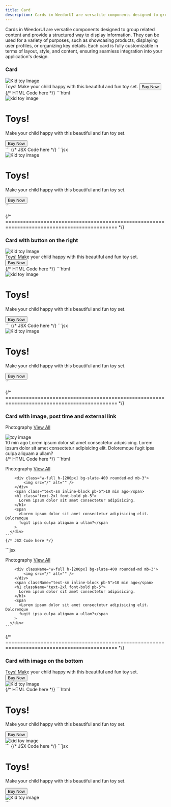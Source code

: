 ```yaml
---
title: Card
description: Cards in WeedorUI are versatile components designed to group related content and provide a structured way to display information. They can be used for a variety of purposes, such as showcasing products, displaying user profiles, or organizing key details. Each card is fully customizable in terms of layout, style, and content, ensuring seamless integration into your application's design.
---
```



Cards in WeedorUI are versatile components designed to group related content and provide a structured way to display information. They can be used for a variety of purposes, such as showcasing products, displaying user profiles, or organizing key details. Each card is fully customizable in terms of layout, style, and content, ensuring seamless integration into your application's design.

### Card

<Tabs style="overflow-x: scroll">
  <TabItem label="Preview">
    <section class="grid place-items-center py-6">
      <div class="w-[360px] h-fit bg-grn-400 overflow-hidden rounded-md shadow-xl bg-slate-50 dark:bg-[#1c232b]">
        <img
          src="https://i.pinimg.com/236x/97/52/48/975248ae71a82109eae2387d8ab3dc7c.jpg"
          alt="Kid toy Image"
          class="w-full h-[200px] object-cover"
        />
        <div class="py-5 px-4">
          <span class="text-3xl font-bold pb-4 inline-block">Toys!</span>
          <span class="text-base pb-5 inline-block">
            Make your child happy with this beautiful and fun toy set.
          </span>
          <button class="bg-blue-500 text-white px-4 py-2 rounded-md hover:shadow-xl">
            Buy Now
          </button>
        </div>
      </div>
    </section>
  </TabItem>
  {/* HTML Code here */}
  <TabItem label="HTML">
    ```html
    <div class="w-[360px] h-fit bg-grn-400 overflow-hidden rounded-md shadow-2xl">
      <img
        src="https://i.pinimg.com/236x/97/52/48/975248ae71a82109eae2387d8ab3dc7c.jpg"
        alt="kid toy image"
        class="w-full h-[200px] object-cover"
      />
      <div class="py-6 px-4">
        <h1 class="text-2xl font-bold pb-3">Toys!</h1>
        <p class="text-base pb-4">
          Make your child happy with this beautiful and fun toy set.
        </p>
        <button class="bg-blue-500 text-white px-4 py-2 rounded-md hover:shadow-xl">
          Buy Now
        </button>
      </div>
    </div>
    ```
    {/* JSX Code here */}
  </TabItem>
  <TabItem label="JSX">
    ```jsx
    <div className="w-[360px] h-fit bg-grn-400 overflow-hidden rounded-md shadow-2xl">
      <img
        src="https://i.pinimg.com/236x/97/52/48/975248ae71a82109eae2387d8ab3dc7c.jpg"
        alt="Kid toy image"
        className="w-full h-[200px] object-cover"
      />
      <div className="py-6 px-4">
        <h1 className="text-2xl font-bold pb-3">Toys!</h1>
        <p className="text-base pb-4">
          Make your child happy with this beautiful and fun toy set.
        </p>
        <button className="bg-blue-500 text-white px-4 py-2 rounded-md hover:shadow-xl">
          Buy Now
        </button>
      </div>
    </div>
    ```
  </TabItem>
</Tabs>

{/* ============================================================================================ */}

### Card with button on the right

<Tabs style="overflow-x: scroll">
  <TabItem label="Preview">
    <section class="grid place-items-center py-6">
      <div class="w-[360px] h-fit bg-grn-400 overflow-hidden rounded-md shadow-xl bg-slate-50 dark:bg-[#1c232b]">
        <img
          src="https://i.pinimg.com/236x/97/52/48/975248ae71a82109eae2387d8ab3dc7c.jpg"
          alt="Kid toy Image"
          class="w-full h-[200px] object-cover"
        />
        <div class="py-5 px-4">
          <span class="text-3xl font-bold pb-4 inline-block">Toys!</span>
          <span class="text-base pb-5 inline-block">
            Make your child happy with this beautiful and fun toy set.
          </span>
          <div class="flex justify-end">
            <button class="bg-blue-500 text-white px-4 py-2 rounded-md hover:shadow-xl">
              Buy Now
            </button>
          </div>
        </div>
      </div>
    </section>
  </TabItem>
  {/* HTML Code here */}
  <TabItem label="HTML">
    ```html
    <div class="w-[360px] h-fit bg-grn-400 overflow-hidden rounded-md shadow-2xl">
      <img
        src="https://i.pinimg.com/236x/97/52/48/975248ae71a82109eae2387d8ab3dc7c.jpg"
        alt="kid toy image"
        class="w-full h-[200px] object-cover"
      />
      <div class="py-6 px-4">
        <h1 class="text-2xl font-bold pb-3">Toys!</h1>
        <p class="text-base pb-4">
          Make your child happy with this beautiful and fun toy set.
        </p>
        <div class="flex justify-end">
          <button class="bg-blue-500 text-white px-4 py-2 rounded-md hover:shadow-xl">
            Buy Now
          </button>
        </div>
      </div>
    </div>
    ```
    {/* JSX Code here */}
  </TabItem>
  <TabItem label="JSX">
    ```jsx
    <div className="w-[360px] h-fit bg-grn-400 overflow-hidden rounded-md shadow-2xl">
      <img
        src="https://i.pinimg.com/236x/97/52/48/975248ae71a82109eae2387d8ab3dc7c.jpg"
        alt="Kid toy image"
        className="w-full h-[200px] object-cover"
      />
      <div className="py-6 px-4">
        <h1 className="text-2xl font-bold pb-3">Toys!</h1>
        <p className="text-base pb-4">
          Make your child happy with this beautiful and fun toy set.
        </p>
        <div className="flex justify-end">
          <button className="bg-blue-500 text-white px-4 py-2 rounded-md hover:shadow-xl">
            Buy Now
          </button>
        </div>
      </div>
    </div>
    ```
  </TabItem>
</Tabs>

{/* ============================================================================================ */}

### Card with image, post time and external link

<Tabs style="overflow-x: scroll">
  <TabItem label="Preview">
    <section class="grid place-items-center py-6">
    <div class="md:w-[450px] w-[360px] h-fit bg-grn-400 overflow-hidden rounded-md shadow-2xl px-5 py-6 bg-slate-50 dark:bg-[#1c232b]">
        <p class="flex justify-between items-center pb-4">
          <span>Photography</span>
          <a href="#">View All</a>
        </p>
        <div class="w-full h-[200px] bg-slate-400 rounded-md mb-3 overflow-hidden">
            <img src="https://i.pinimg.com/236x/97/52/48/975248ae71a82109eae2387d8ab3dc7c.jpg" alt="toy image" class="w-full h-full object-cover" />
        </div>
        <span class="text-sm inline-block pb-5">10 min ago</span>
        <span class="text-3xl font-bold pb-5">
          Lorem ipsum dolor sit amet consectetur adipisicing.
        </span>
        <span>Lorem ipsum dolor sit amet consectetur adipisicing elit. Doloremque fugit ipsa culpa aliquam a ullam?</span>
      </div>
    </section>

  </TabItem>
  {/* HTML Code here */}
  <TabItem label="HTML">
    ```html
    <div
        class="w-[450px] h-fit bg-grn-400 overflow-hidden rounded-md shadow-2xl px-5 py-6 bg-slate-50 dark:bg-[#1c232b]"
      >
        <p class="flex justify-between items-center pb-4">
          <span>Photography</span>
          <a href="#">View All</a>
        </p>

        <div class="w-full h-[200px] bg-slate-400 rounded-md mb-3">
            <img src="/" alt="" />
        </div>
        <span class="text-sm inline-block pb-5">10 min ago</span>
        <h1 class="text-2xl font-bold pb-5">
          Lorem ipsum dolor sit amet consectetur adipisicing.
        </h1>
        <span
          >Lorem ipsum dolor sit amet consectetur adipisicing elit. Doloremque
          fugit ipsa culpa aliquam a ullam?</span
        >
      </div>
    ```
    {/* JSX Code here */}

  </TabItem>
  <TabItem label="JSX">
    ```jsx
     <div
        className="w-[450px] h-fit bg-grn-400 overflow-hidden rounded-md shadow-2xl px-5 py-6 bg-slate-50 dark:bg-[#1c232b]"
      >
        <p className="flex justify-between items-center pb-4">
          <span>Photography</span>
          <a href="#">View All</a>
        </p>

        <div className="w-full h-[200px] bg-slate-400 rounded-md mb-3">
            <img src="/" alt="" />
        </div>
        <span className="text-sm inline-block pb-5">10 min ago</span>
        <h1 className="text-2xl font-bold pb-5">
          Lorem ipsum dolor sit amet consectetur adipisicing.
        </h1>
        <span
          >Lorem ipsum dolor sit amet consectetur adipisicing elit. Doloremque
          fugit ipsa culpa aliquam a ullam?</span
        >
      </div>
    ```

  </TabItem>
</Tabs>

{/* ============================================================================================ */}

### Card with image on the bottom

<Tabs style="overflow-x: scroll">
  <TabItem label="Preview">
    <section class="grid place-items-center py-6">
      <div class="w-[360px] h-fit bg-grn-400 overflow-hidden rounded-md shadow-xl bg-slate-50 dark:bg-[#1c232b]">
        <div class="py-5 px-4">
          <span class="text-3xl font-bold pb-4 inline-block">Toys!</span>
          <span class="text-base pb-5 inline-block">
            Make your child happy with this beautiful and fun toy set.
          </span>
          <div class="flex justify-end">
            <button class="bg-blue-500 text-white px-4 py-2 rounded-md hover:shadow-xl">
              Buy Now
            </button>
          </div>
        </div>
        <img
          src="https://i.pinimg.com/236x/97/52/48/975248ae71a82109eae2387d8ab3dc7c.jpg"
          alt="Kid toy Image"
          class="w-full h-[200px] object-cover"
        />
      </div>
    </section>
  </TabItem>
  {/* HTML Code here */}
  <TabItem label="HTML">
    ```html
    <div class="w-[360px] h-fit bg-grn-400 overflow-hidden rounded-md shadow-2xl">
      <div class="py-6 px-4">
        <h1 class="text-2xl font-bold pb-3">Toys!</h1>
        <p class="text-base pb-4">
          Make your child happy with this beautiful and fun toy set.
        </p>
        <div class="flex justify-end">
          <button class="bg-blue-500 text-white px-4 py-2 rounded-md hover:shadow-xl">
            Buy Now
          </button>
        </div>
      </div>
      <img
        src="https://i.pinimg.com/236x/97/52/48/975248ae71a82109eae2387d8ab3dc7c.jpg"
        alt="kid toy image"
        class="w-full h-[200px] object-cover"
      />
    </div>
    ```
    {/* JSX Code here */}
  </TabItem>
  <TabItem label="JSX">
    ```jsx
    <div className="w-[360px] h-fit bg-grn-400 overflow-hidden rounded-md shadow-2xl">
      <div className="py-6 px-4">
        <h1 className="text-2xl font-bold pb-3">Toys!</h1>
        <p className="text-base pb-4">
          Make your child happy with this beautiful and fun toy set.
        </p>
        <div className="flex justify-end">
          <button className="bg-blue-500 text-white px-4 py-2 rounded-md hover:shadow-xl">
            Buy Now
          </button>
        </div>
      </div>
      <img
        src="https://i.pinimg.com/236x/97/52/48/975248ae71a82109eae2387d8ab3dc7c.jpg"
        alt="Kid toy image"
        className="w-full h-[200px] object-cover"
      />
    </div>
    ```
  </TabItem>
</Tabs>
